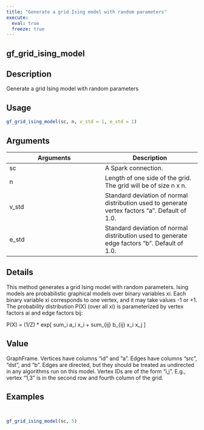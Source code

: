 ```yaml
---
title: "Generate a grid Ising model with random parameters"
execute:
  eval: true
  freeze: true
---
```


## gf_grid_ising_model

## Description
Generate a grid Ising model with random parameters


## Usage
```r
gf_grid_ising_model(sc, n, v_std = 1, e_std = 1)
```

## Arguments
|Arguments|Description|
|---|---|
| sc | A Spark connection. |
| n | Length of one side of the grid. The grid will be of size n x n. |
| v_std | Standard deviation of normal distribution used to generate vertex factors "a". Default of 1.0. |
| e_std | Standard deviation of normal distribution used to generate edge factors "b". Default of 1.0. |

## Details

This method generates a grid Ising model with random parameters. Ising models are probabilistic graphical models over binary variables xi. Each binary variable xi corresponds to one vertex, and it may take values -1 or +1.  The probability distribution P(X) (over all xi) is parameterized by vertex factors ai and edge factors bij: 



 P(X) = (1/Z) * exp[ sum_i a_i x_i + sum_{ij} b_{ij} x_i x_j ]

## Value
GraphFrame. Vertices have columns "id" and "a". Edges have columns "src", "dst", and "b". Edges are directed, but they should be treated as undirected in any algorithms run on this model. Vertex IDs are of the form "i,j". E.g., vertex "1,3" is in the second row and fourth column of the grid.






## Examples
```r


gf_grid_ising_model(sc, 5)


```
